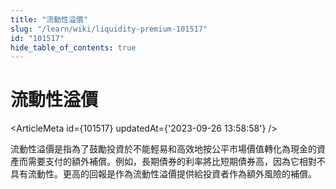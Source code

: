 ```yaml
---
title: "流動性溢價"
slug: "/learn/wiki/liquidity-premium-101517"
id: "101517"
hide_table_of_contents: true
---
```



# 流動性溢價

<ArticleMeta id={101517} updatedAt={'2023-09-26 13:58:58'} />
<div className='border-solid border-b border-t-0 my-4 border-[var(--ifm-color-gray-300)]' />

流動性溢價是指為了鼓勵投資於不能輕易和高效地按公平市場價值轉化為現金的資產而需要支付的額外補償。例如，長期債券的利率將比短期債券高，因為它相對不具有流動性。更高的回報是作為流動性溢價提供給投資者作為額外風險的補償。

